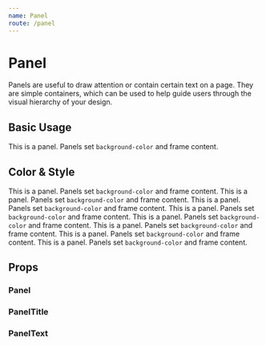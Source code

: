 ```yaml
---
name: Panel
route: /panel
---
```




# Panel

Panels are useful to draw attention or contain certain text on a page. They are
simple containers, which can be used to help guide users through the visual
hierarchy of your design.

## Basic Usage

<Playground>
  <Panel>
    <PanelTitle>This is a panel.</PanelTitle>
    <PanelText>
      Panels set <code>background-color</code> and frame content.
    </PanelText>
  </Panel>
</Playground>

## Color & Style

<Playground>
  <GuideExample label="dark">
    <Panel dark>
      <PanelTitle>This is a panel.</PanelTitle>
      <PanelText>
        Panels set <code>background-color</code> and frame content.
      </PanelText>
    </Panel>
  </GuideExample>
  <GuideExample label="black">
    <Panel black>
      <PanelTitle>This is a panel.</PanelTitle>
      <PanelText>
        Panels set <code>background-color</code> and frame content.
      </PanelText>
    </Panel>
  </GuideExample>
  <GuideExample label="white">
    <Panel white>
      <PanelTitle>This is a panel.</PanelTitle>
      <PanelText>
        Panels set <code>background-color</code> and frame content.
      </PanelText>
    </Panel>
  </GuideExample>
  <GuideExample label="lightBlue">
    <Panel lightBlue>
      <PanelTitle>This is a panel.</PanelTitle>
      <PanelText>
        Panels set <code>background-color</code> and frame content.
      </PanelText>
    </Panel>
  </GuideExample>
  <GuideExample label="blue">
    <Panel blue>
      <PanelTitle>This is a panel.</PanelTitle>
      <PanelText>
        Panels set <code>background-color</code> and frame content.
      </PanelText>
    </Panel>
  </GuideExample>
  <GuideExample label="darkBlue">
    <Panel darkBlue>
      <PanelTitle>This is a panel.</PanelTitle>
      <PanelText>
        Panels set <code>background-color</code> and frame content.
      </PanelText>
    </Panel>
  </GuideExample>
  <GuideExample label="noBorder">
    <Panel noBorder>
      <PanelTitle>This is a panel.</PanelTitle>
      <PanelText>
        Panels set <code>background-color</code> and frame content.
      </PanelText>
    </Panel>
  </GuideExample>
  <GuideExample label="noPadding">
    <Panel noPadding>
      <PanelTitle>This is a panel.</PanelTitle>
      <PanelText>
        Panels set <code>background-color</code> and frame content.
      </PanelText>
    </Panel>
  </GuideExample>
</Playground>

## Props

### Panel

<PropsTable of={Panel} />

### PanelTitle

<PropsTable of={PanelTitle} />

### PanelText

<PropsTable of={PanelText} />
